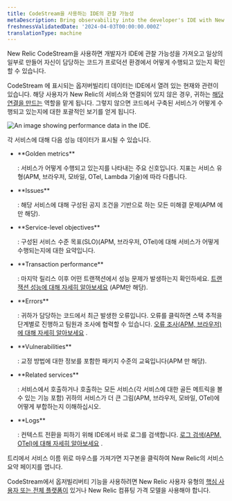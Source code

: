 ```yaml
---
title: CodeStream을 사용하는 IDE의 관찰 가능성
metaDescription: Bring observability into the developer's IDE with New Relic CodeStream.
freshnessValidatedDate: '2024-04-03T00:00:00.000Z'
translationType: machine
---
```


New Relic CodeStream을 사용하면 개발자가 IDE에 관찰 가능성을 가져오고 일상의 일부로 만들어 자신이 담당하는 코드가 프로덕션 환경에서 어떻게 수행되고 있는지 확인할 수 있습니다.

CodeStream 에 표시되는 옵저버빌리티 데이터는 IDE에서 열려 있는 현재와 관련이 있습니다. 해당 사용자가 New Relic의 서비스와 연결되어 있지 않은 경우, 귀하는 [해당 연결을 만드는](/docs/codestream/observability/repo-association) 역할을 맡게 됩니다. 그렇지 않으면 코드에서 구축된 서비스가 어떻게 수행되고 있는지에 대한 포괄적인 보기를 얻게 됩니다.

<img
  title="Performance data for your services"
  alt="An image showing performance data in the IDE."
  src="/images/codestream_screenshot-crop_o11y.webp"
/>

각 서비스에 대해 다음 성능 데이터가 표시될 수 있습니다.

* <DNT>
    **Golden metrics**
  </DNT>

  : 서비스가 어떻게 수행되고 있는지를 나타내는 주요 신호입니다. 지표는 서비스 유형(APM, 브라우저, 모바일, OTel, Lambda 기술)에 따라 다릅니다.

* <DNT>
    **Issues**
  </DNT>

  : 해당 서비스에 대해 구성된 공지 조건을 기반으로 하는 모든 미해결 문제(APM 에만 해당).

* <DNT>
    **Service-level objectives**
  </DNT>

  : 구성된 서비스 수준 목표(SLO)(APM, 브라우저, OTel)에 대해 서비스가 어떻게 수행되는지에 대한 요약입니다.

* <DNT>
    **Transaction performance**
  </DNT>

  : 마지막 릴리스 이후 어떤 트랜잭션에서 성능 문제가 발생하는지 확인하세요. [트랜잭션 성능에 대해 자세히 알아보세요](/docs/codestream/observability/transactions) (APM만 해당).

* <DNT>
    **Errors**
  </DNT>

  : 귀하가 담당하는 코드에서 최근 발생한 오류입니다. 오류를 클릭하면 스택 추적을 단계별로 진행하고 팀원과 조사에 협력할 수 있습니다. [오류 조사(APM, 브라우저)에 대해 자세히 알아보세요](/docs/codestream/observability/error-investigation) .

* <DNT>
    **Vulnerabilities**
  </DNT>

  : 교정 방법에 대한 정보를 포함한 패키지 수준의 교육입니다(APM 만 해당).

* <DNT>
    **Related services**
  </DNT>

  : 서비스에서 호출하거나 호출하는 모든 서비스(각 서비스에 대한 골든 메트릭을 볼 수 있는 기능 포함) 귀하의 서비스가 더 큰 그림(APM, 브라우저, 모바일, OTel)에 어떻게 부합하는지 이해하십시오.

* <DNT>
    **Logs**
  </DNT>

  : 컨텍스트 전환을 피하기 위해 IDE에서 바로 로그를 검색합니다. [로그 검색(APM, OTel)에 대해 자세히 알아보세요](/docs/codestream/observability/log-search) .

트리에서 서비스 이름 위로 마우스를 가져가면 지구본을 클릭하여 New Relic의 서비스 요약 페이지를 엽니다.

CodeStream에서 옵저빌리버티 기능을 사용하려면 New Relic 사용자 유형의 [핵심 사용자 또는 전체 플랫폼이](/docs/accounts/accounts-billing/new-relic-one-user-management/user-type/#user-type-capabilities) 있거나 New Relic 컴퓨팅 가격 모델을 사용해야 합니다.
